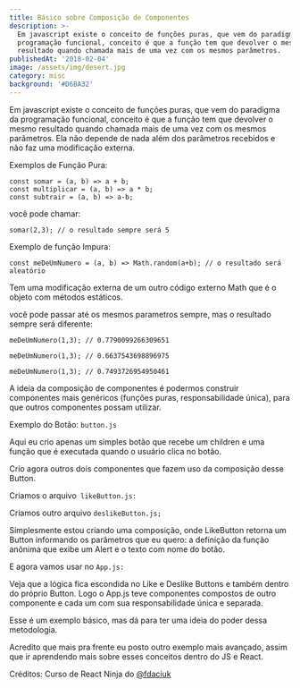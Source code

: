 ```yaml
---
title: Básico sobre Composição de Componentes
description: >-
  Em javascript existe o conceito de funções puras, que vem do paradigma da
  programação funcional, conceito é que a função tem que devolver o mesmo
  resultado quando chamada mais de uma vez com os mesmos parâmetros. 
publishedAt: '2018-02-04'
image: /assets/img/desert.jpg
category: misc
background: '#D6BA32'
---
```

Em javascript existe o conceito de funções puras, que vem do paradigma da programação funcional, conceito é que a função tem que devolver o mesmo resultado quando chamada mais de uma vez com os mesmos parâmetros. Ela não depende de nada além dos parâmetros recebidos e não faz uma modificação externa.

Exemplos de Função Pura:

```
const somar = (a, b) => a + b;
const multiplicar = (a, b) => a * b;
const subtrair = (a, b) => a-b;
```

você pode chamar:

```
somar(2,3); // o resultado sempre será 5
```

Exemplo de função Impura:

```
const meDeUmNumero = (a, b) => Math.random(a+b); // o resultado será aleatório
```

Tem uma modificação externa de um outro código externo Math que é o objeto com métodos estáticos.

você pode passar até os mesmos parametros sempre, mas o resultado sempre será diferente:

```
meDeUmNumero(1,3); // 0.7790099266309651
```

```
meDeUmNumero(1,3); // 0.6637543698896975
```

```
meDeUmNumero(1,3); // 0.7493726954950461
```

A ideia da composição de componentes é podermos construir componentes mais genéricos (funções puras, responsabilidade única), para que outros componentes possam utilizar.

Exemplo do Botão: `button.js`

Aqui eu crio apenas um simples botão que recebe um children e uma função que é executada quando o usuário clica no botão.

Crio agora outros dois componentes que fazem uso da composição desse Button.

Criamos o arquivo` likeButton.js:`

Criamos outro arquivo `deslikeButton.js;`

Simplesmente estou criando uma composição, onde LikeButton retorna um Button informando os parâmetros que eu quero: a definição da função anônima que exibe um Alert e o texto com nome do botão.

E agora vamos usar no `App.js:`

Veja que a lógica fica escondida no Like e Deslike Buttons e também dentro do próprio Button. Logo o App.js teve componentes compostos de outro componente e cada um com sua responsabilidade única e separada.

Esse é um exemplo básico, mas dá para ter uma ideia do poder dessa metodologia.

Acredito que mais pra frente eu posto outro exemplo mais avançado, assim que ir aprendendo mais sobre esses conceitos dentro do JS e React.

Créditos: Curso de React Ninja do [@fdaciuk](http://twitter.com/fdaciuk)
